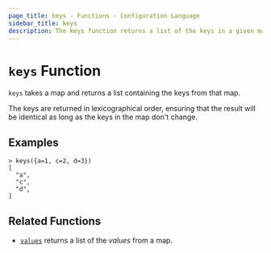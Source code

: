 ```yaml
---
page_title: keys - Functions - Configuration Language
sidebar_title: keys
description: The keys function returns a list of the keys in a given map.
---
```


# `keys` Function

`keys` takes a map and returns a list containing the keys from that map.

The keys are returned in lexicographical order, ensuring that the result will
be identical as long as the keys in the map don't change.

## Examples

```shell-session
> keys({a=1, c=2, d=3})
[
  "a",
  "c",
  "d",
]
```

## Related Functions

- [`values`](//docs/templates/hcl_templates/functions/collection/values) returns a list of the _values_ from a map.
